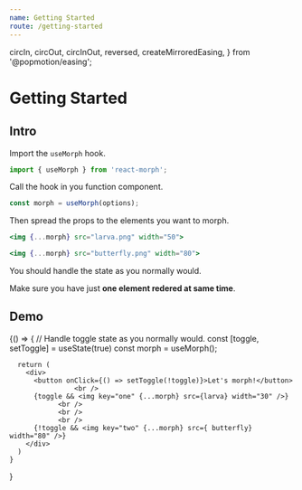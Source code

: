 ```yaml
---
name: Getting Started
route: /getting-started
---
```


  circIn,
  circOut,
  circInOut,
  reversed,
  createMirroredEasing,
} from '@popmotion/easing';

# Getting Started

## Intro

Import the `useMorph` hook.

```js
import { useMorph } from 'react-morph';
```

Call the hook in you function component.

```js
const morph = useMorph(options);
```

Then spread the props to the elements you want to morph.

```jsx
<img {...morph} src="larva.png" width="50">
```

```jsx
<img {...morph} src="butterfly.png" width="80">
```

You should handle the state as you normally would.

Make sure you have just **one element redered at same time**.

## Demo

<Playground>
  {() => {
	  // Handle toggle state as you normally would.
	  const [toggle, setToggle] = useState(true)
	  const morph = useMorph();

      return (
        <div>
          <button onClick={() => setToggle(!toggle)}>Let's morph!</button>
					<br />
          {toggle && <img key="one" {...morph} src={larva} width="30" />}
  				<br />
  				<br />
  				<br />
          {!toggle && <img key="two" {...morph} src={ butterfly} width="80" />}
        </div>
      )
    }

}

</Playground>
